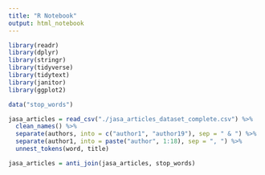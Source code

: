 ```yaml
---
title: "R Notebook"
output: html_notebook
---
```


```r
library(readr)
library(dplyr)
library(stringr)
library(tidyverse)
library(tidytext)
library(janitor)
library(ggplot2)

data("stop_words")

jasa_articles = read_csv("./jasa_articles_dataset_complete.csv") %>%
  clean_names() %>% 
  separate(authors, into = c("author1", "author19"), sep = " & ") %>% 
  separate(author1, into = paste("author", 1:18), sep = ", ") %>% 
  unnest_tokens(word, title)

jasa_articles = anti_join(jasa_articles, stop_words)



```
